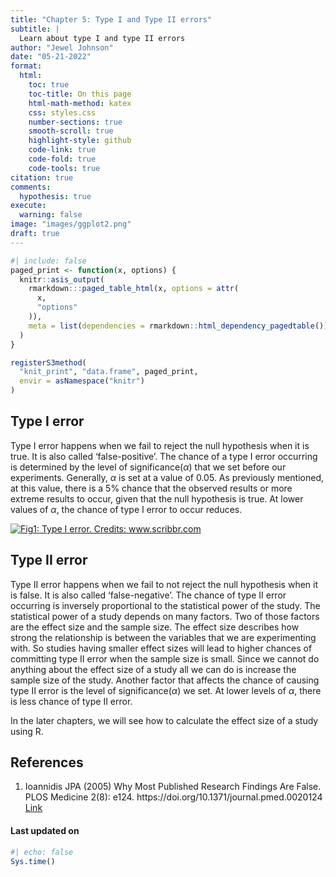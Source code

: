 ```yaml
---
title: "Chapter 5: Type I and Type II errors"
subtitle: |
  Learn about type I and type II errors
author: "Jewel Johnson"
date: "05-21-2022"
format:
  html:
    toc: true
    toc-title: On this page
    html-math-method: katex
    css: styles.css
    number-sections: true
    smooth-scroll: true
    highlight-style: github
    code-link: true
    code-fold: true
    code-tools: true
citation: true
comments:
  hypothesis: true
execute: 
  warning: false
image: "images/ggplot2.png"
draft: true
---
```


```r
#| include: false
paged_print <- function(x, options) {
  knitr::asis_output(
    rmarkdown:::paged_table_html(x, options = attr(
      x,
      "options"
    )),
    meta = list(dependencies = rmarkdown::html_dependency_pagedtable())
  )
}

registerS3method(
  "knit_print", "data.frame", paged_print,
  envir = asNamespace("knitr")
)
```

## Type I error

Type I error happens when we fail to reject the null hypothesis when it is true. It is also called 'false-positive'. The chance of a type I error occurring is determined by the level of significance($\alpha$) that we set before our experiments. Generally, $\alpha$ is set at a value of 0.05. As previously mentioned, at this value, there is a 5% chance that the observed results or more extreme results to occur, given that the null hypothesis is true. At lower values of $\alpha$, the chance of type I error to occur reduces.

[![Fig1: Type I error. Credits: www.scribbr.com](https://cdn.scribbr.com/wp-content/uploads/2021/01/type-i-error-rate.png)](https://www.scribbr.com/statistics/type-i-and-type-ii-errors/)

## Type II error

Type II error happens when we fail to not reject the null hypothesis when it is false. It is also called 'false-negative'. The chance of type II error occurring is inversely proportional to the statistical power of the study. The statistical power of a study depends on many factors. Two of those factors are the effect size and the sample size. The effect size describes how strong the relationship is between the variables that we are experimenting with. So studies having smaller effect sizes will lead to higher chances of committing type II error when the sample size is small. Since we cannot do anything about the effect size of a study all we can do is increase the sample size of the study. Another factor that affects the chance of causing type II error is the level of significance($\alpha$) we set. At lower levels of $\alpha$, there is less chance of type II error.

In the later chapters, we will see how to calculate the effect size of a study using R.

## References

1.  Ioannidis JPA (2005) Why Most Published Research Findings Are False. PLOS Medicine 2(8): e124. https://doi.org/10.1371/journal.pmed.0020124 [Link](https://journals.plos.org/plosmedicine/article?id=10.1371/journal.pmed.0020124)

#### Last updated on {.unnumbered .unlisted}

```r
#| echo: false
Sys.time()
```

<a hidden href="https://info.flagcounter.com/ynrK"><img src="https://s11.flagcounter.com/count2/ynrK/bg_000000/txt_FFFFFF/border_F0F0F0/columns_5/maxflags_25/viewers_0/labels_1/pageviews_1/flags_0/percent_0/" alt="Flag Counter" border="0"/></a>
